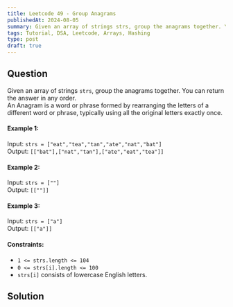 ```yaml
---
title: Leetcode 49 - Group Anagrams
publishedAt: 2024-08-05
summary: Given an array of strings strs, group the anagrams together. You can return the answer in any order.
tags: Tutorial, DSA, Leetcode, Arrays, Hashing
type: post
draft: true
---
```

<Difficulty difficulty="medium" />

## Question
Given an array of strings `strs`, group the anagrams together. You can return the answer in any order.
<br/>
An Anagram is a word or phrase formed by rearranging the letters of a different word or phrase, typically using all the original letters exactly once.

#### Example 1:
Input: `strs = ["eat","tea","tan","ate","nat","bat"]` <br/>
Output: `[["bat"],["nat","tan"],["ate","eat","tea"]]`

#### Example 2:
Input: `strs = [""]` <br/>
Output: `[[""]]`

#### Example 3:
Input: `strs = ["a"]` <br/>
Output: `[["a"]]`

#### Constraints:
- `1 <= strs.length <= 104`
- `0 <= strs[i].length <= 100`
- `strs[i]` consists of lowercase English letters.

<Divider />

## Solution
